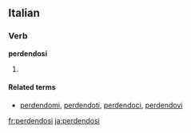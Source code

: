 ==Italian==

===Verb===
'''perdendosi'''

# {{gerund of|[[perdersi#Italian|perdersi]]|lang=Italian}}

====Related terms====
*[[perdendomi]], [[perdendoti]], [[perdendoci]], [[perdendovi]]

[[fr:perdendosi]]
[[ja:perdendosi]]